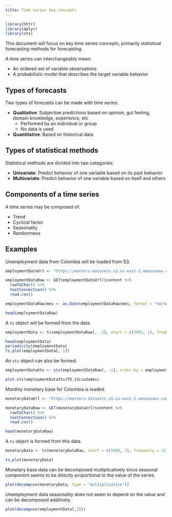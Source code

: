 ```yaml
---
title: Time series key concepts
---
```


```r
library(httr)
library(dplyr)
library(xts)
```

This document will focus on key time series concepts, primarily statistical forecasting methods for forecasting.

A time series can interchangeably mean:

* An ordered set of variable observations
* A probabilistic model that describes the target variable behavior

## Types of forecasts

Two types of forecasts can be made with time series:

* **Qualitative**: Subjective predictions based on opinion, gut feeling, domain knowledge, experience, etc
  * Performed by an individual or group
  * No data is used

* **Quantitative**: Based on historical data

## Types of statistical methods

Statistical methods are divided into two categories:

* **Univariate**: Predict behavior of one variable based on its past behavior
* **Multivariate**: Predict behavior of one variable based on itself and others

## Components of a time series

A time series may be composed of:

* Trend
* Cyclical factor
* Seasonality
* Randomness

## Examples

Unemployment data from Colombia will be loaded from S3.

```r
employmentDataUrl <- "https://masters-datasets.s3.us-east-2.amazonaws.com/semester-2/analytics-fundamentals-2/timeseries/datosEmpleo.csv"

employmentDataRaw <- GET(employmentDataUrl)$content %>%
  rawToChar() %>%
  textConnection() %>%
  read.csv()

employmentDataRaw$mes <- as.Date(employmentDataRaw$mes, format = "%m/%d/%y")

head(employmentDataRaw)
```

A `ts` object will be formed from the data.

```r
employmentData <- ts(employmentDataRaw[, -1], start = c(2001, 1), frequency = 12)

head(employmentData)
periodicity(employmentData)
ts.plot(employmentData[, 1])
```

An `xts` object can also be formed.

```r
employmentDataXts <- xts(employmentDataRaw[, -1], order.by = employmentDataRaw$mes)

plot.xts(employmentDataXts$TD_13ciudades)
```

Monthly monetary base for Colombia is loaded.

```r
monetaryDataUrl <- "https://masters-datasets.s3.us-east-2.amazonaws.com/semester-2/analytics-fundamentals-2/timeseries/base.csv"

monetaryDataRaw <- GET(monetaryDataUrl)$content %>%
  rawToChar() %>%
  textConnection() %>%
  read.csv()

head(monetaryDataRaw)
```

A `ts` object is formed from this data.

```r
monetaryData <- ts(monetaryDataRaw, start = c(1980, 1), frequency = 12)

ts.plot(monetaryData)
```

Monetary base data can be decomposed multiplicatively since seasonal component seems to be directly proportional to the value of the series.

```r
plot(decompose(monetaryData, type = "multiplicative"))
```

Unemployment data seasonality does not seem to depend on the value and can be decomposed additively.

```r
plot(decompose(employmentData[,1]))
```
